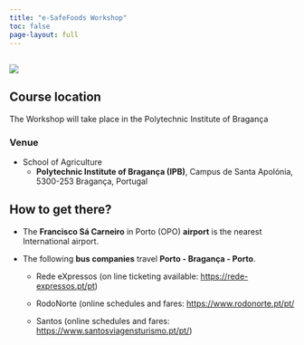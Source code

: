 ```yaml
---
title: "e-SafeFoods Workshop"
toc: false
page-layout: full
---
```


![](images/banner.jpg)
---------------------

## Course location

The Workshop will take place in the Polytechnic Institute of Bragança

### Venue

- School of Agriculture
  - **Polytechnic Institute of Bragança (IPB)**, Campus de Santa Apolónia, 5300-253 Bragança, Portugal
 
## How to get there?

- The **Francisco Sá Carneiro** in Porto (OPO) **airport** is the nearest International airport.

- The following **bus companies** travel **Porto - Bragança - Porto**.

  - Rede eXpressos (on line ticketing available: [https://rede-expressos.pt/pt](https://rede-expressos.pt/pt))

  - RodoNorte (online schedules and fares: [https://www.rodonorte.pt/pt/](https://www.rodonorte.pt/pt/) 

  - Santos (online schedules and fares: [https://www.santosviagensturismo.pt/pt/](https://www.santosviagensturismo.pt/pt/)) 

